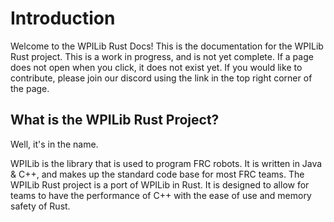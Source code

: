# Introduction

Welcome to the WPILib Rust Docs!
This is the documentation for the WPILib Rust project.
This is a work in progress, and
is not yet complete.
If a page does not open when you click, it does not exist yet.
If you would like to contribute, please
join our discord using the link in the top right corner of the page.

## What is the WPILib Rust Project?

Well, it's in the name.

WPILib is the library that is used to program FRC robots.
It is written in Java & C++, and makes up the standard code
base for most FRC teams.
The WPILib Rust project is a port of WPILib in Rust.
It is designed to allow for teams to have
the performance of C++ with the ease of use and memory safety of Rust.
